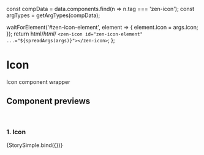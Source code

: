 
const compData = data.components.find(n => n.tag === 'zen-icon');
const argTypes = getArgTypes(compData);


<Meta title="Icons/Icon" component="zen-icon" argTypes={argTypes} />

  waitForElement('#zen-icon-element', element => {
    element.icon = args.icon;
  });
  return html/*html*/ ` <zen-icon id="zen-icon-element" ...="${spreadArgs(args)}"></zen-icon> `;
};

# Icon

Icon component wrapper

## Component previews

<br />

### 1. Icon

<Canvas>
  <Story
    name="StorySimple"
    args={{
      ...getDefaultArgs(argTypes),
      icon: faUser,
    }}
  >
    {StorySimple.bind({})}
  </Story>
</Canvas>
